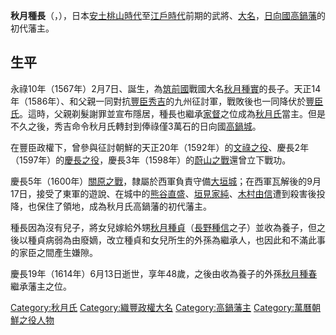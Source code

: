 {{Infobox officeholder
| name               = 秋月種長
| image              = 
| caption            = 
| office            = [[高鍋藩|高鍋藩]]第1代藩主
| term_start        = 1587年
| term_end          = 1614年
|predecessor        = {{small|新設}}
| successor         = {{link-ja|秋月種春|秋月種春}}

| birth_name         = 	
| birth_date         = {{birth date|1567|3|17}}<br>（永禄10年2月7日）
| birth_place        = 
| death_date         = {{death date and age|1614|7|19|1567|3|17}}<br>（慶長19年6月13日）
| death_place        = 
| module             = {{日本武士|child=yes
|時代= 
|幼名=
|改名=  
|别名= 三郎（通称）
|諡号= 
|神号= 
|戒名= 龍雲寺殿雄山俊英大居士
|洗禮名= 
|墓所= 
|朝廷官位= 從五位下長門守
|幕府職位= 
|主君= 
|藩= 
|氏族= [[秋月氏|秋月氏]]
|父=
|母= 
|養父= 
|養母= 
|兄弟= 
|姐妹= 
|正室=
|側室= 
|子= 
|女=
|養子= 
|養女= 
 }}
}}
'''秋月種長'''（{{jpn|j=秋月 種長|kana=あきづき たねなが|rm=Akizuki Tanenaga}}，{{bd|1567年|3月17日|1614年|7月19日|}}），日本[[安土桃山時代|安土桃山時代]]至[[江戶時代|江戶時代]]前期的武將、[[大名_(稱謂)|大名]]，[[日向國|日向國]][[高鍋藩|高鍋藩]]的初代藩主。

==生平==

永祿10年（1567年）2月7日、誕生，為[[筑前國|筑前國]]戰國大名[[秋月種實|秋月種實]]的長子。天正14年（1586年）、和父親一同對抗[[豐臣秀吉|豐臣秀吉]]的九州征討軍，戰敗後也一同降伏於[[豐臣氏|豐臣氏]]。這時，父親剃髮謝罪並宣布隱居，種長也繼承[[家督|家督]]之位成為[[秋月氏|秋月氏]]當主。但是不久之後，秀吉命令秋月氏轉封到俸祿僅3萬石的日向國[[高鍋城|高鍋城]]。

在豐臣政權下，曾參與征討朝鮮的天正20年（1592年）的[[文祿之役|文祿之役]]、慶長2年（1597年）的[[慶長之役|慶長之役]]，慶長3年（1598年）的[[蔚山之戰|蔚山之戰]]還曾立下戰功。

慶長5年（1600年）[[關原之戰|關原之戰]]，隸屬於西軍負責守備[[大垣城|大垣城]]；在西軍瓦解後的9月17日，接受了東軍的遊說、在城中的[[熊谷直盛|熊谷直盛]]、[[垣見家純|垣見家純]]、[[木村由信|木村由信]]遭到殺害後投降，也保住了領地，成為秋月氏高鍋藩的初代藩主。

種長因為沒有兒子，將女兒嫁給外甥[[秋月種貞|秋月種貞]]（[[長野種信|長野種信]]之子）並收為養子，但之後以種貞病弱為由廢嫡，改立種貞和女兒所生的外孫為繼承人，也因此和不滿此事的家臣之間產生嫌隙。

慶長19年（1614年）6月13日逝世，享年48歲，之後由收為養子的外孫[[秋月種春|秋月種春]]繼承藩主之位。

{{秋月氏歷代當主|第17代|1587年-1614年}}
{{高鍋藩主}}
[[Category:秋月氏|Category:秋月氏]]
[[Category:織豐政權大名|Category:織豐政權大名]]
[[Category:高鍋藩主|Category:高鍋藩主]]
[[Category:萬曆朝鮮之役人物|Category:萬曆朝鮮之役人物]]